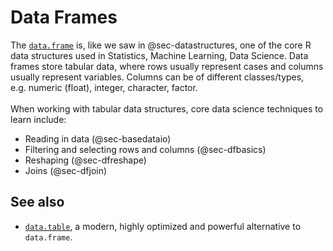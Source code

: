 # Data Frames

The [`data.frame`](#dataframestruc) is, like we saw in @sec-datastructures, one 
of the core R data structures used in Statistics, Machine Learning, Data 
Science. Data frames store tabular data, where rows usually represent cases and 
columns usually represent variables. Columns can be of different classes/types, 
e.g. numeric (float), integer, character, factor.
<br><br>
When working with tabular data structures, core data science techniques to 
learn include:

- Reading in data (@sec-basedataio)
- Filtering and selecting rows and columns (@sec-dfbasics)
- Reshaping (@sec-dfreshape)
- Joins (@sec-dfjoin)

## See also

- [`data.table`](#sec-datatable), a modern, highly optimized and powerful 
alternative to `data.frame`.
